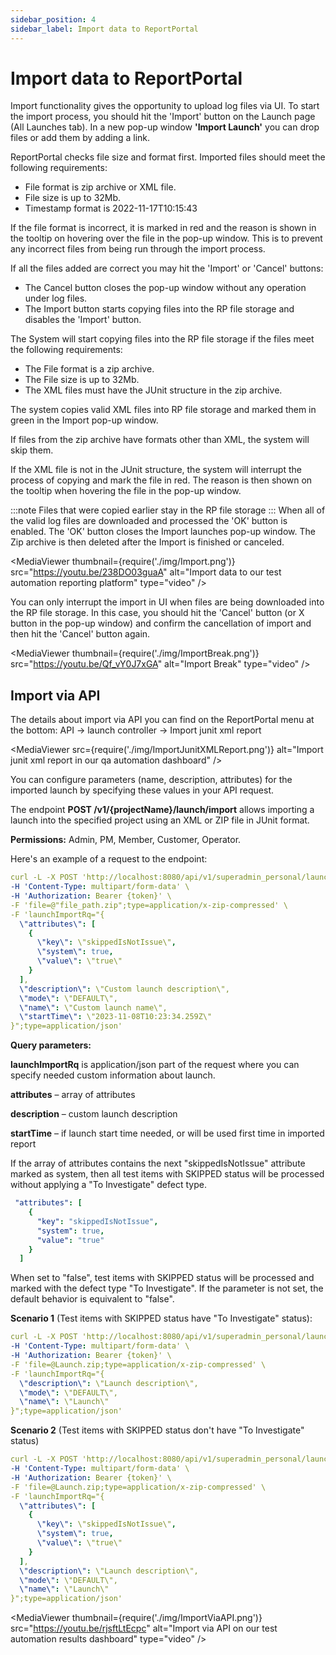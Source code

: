 ```yaml
---
sidebar_position: 4
sidebar_label: Import data to ReportPortal
---
```


# Import data to ReportPortal

Import functionality gives the opportunity to upload log files via UI.
To start the import process, you should hit the 'Import' button on the Launch page (All Launches tab). In a new pop-up window **'Import Launch'** you can drop files or add them by adding a link.

ReportPortal checks file size and format first. Imported files should meet the following requirements:
* File format is zip archive or XML file.
* File size is up to 32Mb.
* Timestamp format is 2022-11-17T10:15:43

If the file format is incorrect, it is marked in red and the reason is shown in the tooltip on hovering over the file in the pop-up window. This is to prevent any incorrect files from being run through the import process.

If all the files added are correct you may hit the 'Import' or 'Cancel' buttons:
* The Cancel button closes the pop-up window without any operation under log files.
* The Import button starts copying files into the RP file storage and disables the 'Import' button.

The System will start copying files into the RP file storage if the files meet the following requirements:
* The File format is a zip archive.
* The File size is up to 32Mb.
* The XML files must have the JUnit structure in the zip archive.

The system copies valid XML files into RP file storage and marked them in green in the Import pop-up window.

If files from the zip archive have formats other than XML, the system will skip them.

If the XML file is not in the JUnit structure, the system will interrupt the process of copying and mark the file in red. The reason is then shown on the tooltip when hovering the file in the pop-up window.

:::note
Files that were copied earlier stay in the RP file storage
:::
When all of the valid log files are downloaded and processed the 'OK' button is enabled. The 'OK' button closes the Import launches pop-up window. The Zip archive is then deleted after the Import is finished or canceled.

<MediaViewer thumbnail={require('./img/Import.png')} src="https://youtu.be/238DO03guaA" alt="Import data to our test automation reporting platform" type="video" />

You can only interrupt the import in UI when files are being downloaded into the RP file storage. In this case, you should hit the 'Cancel' button (or X button in the pop-up window) and confirm the cancellation of import and then hit the 'Cancel' button again.

<MediaViewer thumbnail={require('./img/ImportBreak.png')} src="https://youtu.be/Qf_vY0J7xGA" alt="Import Break" type="video" />

## Import via API

The details about import via API you can find on the ReportPortal menu at the bottom: API -> launch controller -> Import junit xml report

<MediaViewer src={require('./img/ImportJunitXMLReport.png')} alt="Import junit xml report in our qa automation dashboard" />

You can configure parameters (name, description, attributes) for the imported launch by specifying these values in your API request.

The endpoint **POST /v1/&#123;projectName}/launch/import** allows importing a launch into the specified project using an XML or ZIP file in JUnit format.

**Permissions:** Admin, PM, Member, Customer, Operator.

Here's an example of a request to the endpoint:

```yaml
curl -L -X POST 'http://localhost:8080/api/v1/superadmin_personal/launch/import' \
-H 'Content-Type: multipart/form-data' \
-H 'Authorization: Bearer {token}' \
-F 'file=@"file_path.zip";type=application/x-zip-compressed' \
-F 'launchImportRq="{
  \"attributes\": [
    {
      \"key\": \"skippedIsNotIssue\",
      \"system\": true,
      \"value\": \"true\"
    }
  ],
  \"description\": \"Custom launch description\",
  \"mode\": \"DEFAULT\",
  \"name\": \"Custom launch name\",
  \"startTime\": \"2023-11-08T10:23:34.259Z\"
}";type=application/json'
```

**Query parameters:**

**launchImportRq** is application/json part of the request where you can specify needed custom information about launch.

**attributes** – array of attributes

**description** – custom launch description

**startTime** – if launch start time needed, or will be used first time in imported report

If the array of attributes contains the next "skippedIsNotIssue" attribute marked as system, then all test items with SKIPPED status will be processed without applying a "To Investigate" defect type.

```yaml
 "attributes": [
    {
      "key": "skippedIsNotIssue",
      "system": true,
      "value": "true"
    }
  ]
```

When set to "false", test items with SKIPPED status will be processed and marked with the defect type "To Investigate". If the parameter is not set, the default behavior is equivalent to "false".


**Scenario 1** (Test items with SKIPPED status have "To Investigate" status):

```yaml
curl -L -X POST 'http://localhost:8080/api/v1/superadmin_personal/launch/import' \
-H 'Content-Type: multipart/form-data' \
-H 'Authorization: Bearer {token}' \
-F 'file=@Launch.zip;type=application/x-zip-compressed' \
-F 'launchImportRq="{
  \"description\": \"Launch description\",
  \"mode\": \"DEFAULT\",
  \"name\": \"Launch\"
}";type=application/json'
```

**Scenario 2** (Test items with SKIPPED status don't have "To Investigate" status)

```yaml
curl -L -X POST 'http://localhost:8080/api/v1/superadmin_personal/launch/import' \
-H 'Content-Type: multipart/form-data' \
-H 'Authorization: Bearer {token}' \
-F 'file=@Launch.zip;type=application/x-zip-compressed' \
-F 'launchImportRq="{
  \"attributes\": [
    {
      \"key\": \"skippedIsNotIssue\",
      \"system\": true,
      \"value\": \"true\"
    }
  ],
  \"description\": \"Launch description\",
  \"mode\": \"DEFAULT\",
  \"name\": \"Launch\"
}";type=application/json'
```

<MediaViewer thumbnail={require('./img/ImportViaAPI.png')} src="https://youtu.be/rjsftLtEcpc" alt="Import via API on our test automation results dashboard" type="video" />
